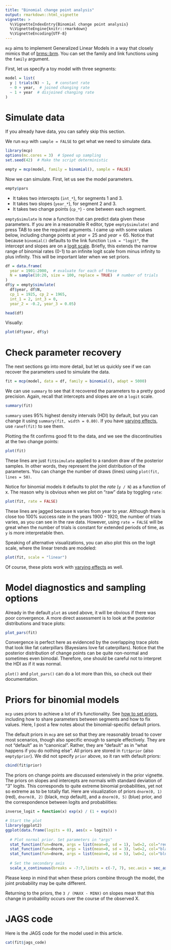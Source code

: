 ```yaml
---
title: "Binomial change point analysis"
output: rmarkdown::html_vignette
vignette: >
  %\VignetteIndexEntry{Binomial change point analysis}
  %\VignetteEngine{knitr::rmarkdown}
  %\VignetteEncoding{UTF-8}
---
```


`mcp` aims to implement Generalized Linear Models in a way that closely mimics that of [brms::brm](https://github.com/paul-buerkner/brms). You can set the family and link functions using the `family` argument.

First, let us specify a toy model with three segments:

```r
model = list(
  y | trials(N) ~ 1,  # constant rate
  ~ 0 + year,  # joined changing rate
  ~ 1 + year  # disjoined changing rate
)
```


# Simulate data
If you already have data, you can safely skip this section. 

We run `mcp` with `sample = FALSE` to get what we need to simulate data.

```r
library(mcp)
options(mc.cores = 3)  # Speed up sampling
set.seed(42)  # Make the script deterministic

empty = mcp(model, family = binomial(), sample = FALSE)
```

Now we can simulate. First, let us see the model parameters.

```r
empty$pars
```

 * It takes two intercepts (`int_*`), for segments 1 and 3.
 * It takes two slopes (`year_*`), for segment 2 and 3.
 * It takes two change points (`cp_*`) - one between each segment. 

`empty$simulate` is now a function that can predict data given these parameters. If you are in a reasonable R editor, type `empty$simulate(` and press TAB to see the required arguments. I came up with some values below, including change points at $year = 25$ and $year = 65$. Notice that because `binomial()` defaults to the link function `link = "logit"`, the intercept and slopes are on a [logit scale](https://en.wikipedia.org/wiki/Logit). Briefly, this extends the narrow range of binomial rates (0-1) to an infinite logit scale from minus infinity to plus infinity. This will be important later when we set priors.

```r
df = data.frame(
  year = 1901:2000,  # evaluate for each of these
  N = sample(10:20, size = 100, replace = TRUE)  # number of trials
)
df$y = empty$simulate(
  df$year, df$N, 
  cp_1 = 1925, cp_2 = 1965, 
  int_1 = 2, int_3 = 0, 
  year_2 = -0.2, year_3 = 0.05)

head(df)
```

Visually:

```r
plot(df$year, df$y)
```


# Check parameter recovery
The next sections go into more detail, but let us quickly see if we can recover the parameters used to simulate the data.

```r
fit = mcp(model, data = df, family = binomial(), adapt = 5000)
```


We can use `summary` to see that it recovered the parameters to a pretty good precision. Again, recall that intercepts and slopes are on a `logit` scale.

```r
summary(fit)
```

`summary` uses 95% highest density intervals (HDI) by default, but you can change it using `summary(fit, width = 0.80)`. If you have [varying effects](../articles/varying.html), use `ranef(fit)` to see them.

Plotting the fit confirms good fit to the data, and we see the discontinuities at the two change points:

```r
plot(fit)
```

These lines are just `fit$simulate` applied to a random draw of the posterior samples. In other words, they represent the joint distribution of the parameters. You can change the number of draws (lines) using `plot(fit, lines = 50)`.

Notice for binomial models it defaults to plot the *rate* (`y / N`) as a function of x. The reason why is obvious when we plot on "raw" data by toggling `rate`:

```r
plot(fit, rate = FALSE)
```

These lines are jagged because `N` varies from year to year. Although there is close too 100% success rate in the years 1900 - 1920, the number of trials varies, as you can see in the raw data. However, using `rate = FALSE` will be great when the number of trials is constant for extended periods of time, as `y` is more interpretable then.

Speaking of alternative visualizations, you can also plot this on the logit scale, where the linear trends are modeled:

```r
plot(fit, scale = "linear")
```


Of course, these plots work with [varying effects](../articles/varying.html) as well.


# Model diagnostics and sampling options
Already in the default `plot` as used above, it will be obvious if there was poor convergence. A more direct assessment is to look at the posterior distributions and trace plots:

```r
plot_pars(fit)
```

Convergence is perfect here as evidenced by the overlapping trace plots that look like fat caterpillars (Bayesians love fat caterpillars). Notice that the posterior distribution of change points can be quite non-normal and sometimes even bimodal. Therefore, one should be careful not to interpret the HDI as if it was normal.

`plot()` and `plot_pars()` can do a lot more than this, so check out their documentation.


# Priors for binomial models
`mcp` uses priors to achieve a lot of it's functionality. See [how to set priors](../articles/priors.html), including how to share parameters between segments and how to fix values. Here, I post a few notes about the binomial-specific default priors.

The default priors in `mcp` are set so that they are reasonably broad to cover most scenarios, though also specific enough to sample effectively. They are not "default" as in "canonical". Rather, they are "default" as in "what happens if you do nothing else". All priors are stored in `fit$prior` (also `empty$prior`). We did not specify `prior` above, so it ran with default priors:

```r
cbind(fit$prior)
```

The priors on change points are discussed extensively in the prior vignette. The priors on slopes and intercepts are normals with standard deviation of "3" logits. This corresponds to quite extreme binomial probabilities, yet not so extreme as to be totally flat. Here are visualization of priors `dnorm(0, 1)` (red), `dnorm(0, 2)` (black, mcp default), and a `dnorm(0, 5)` (blue) prior, and the correspondence between logits and probabilities:

```r
inverse_logit = function(x) exp(x) / (1 + exp(x))

# Start the plot
library(ggplot2)
ggplot(data.frame(logits = 0), aes(x = logits)) + 
  
  # Plot normal prior. Set parameters in "args"
  stat_function(fun=dnorm, args = list(mean=0, sd = 1), lwd=2, col="red") +
  stat_function(fun=dnorm, args = list(mean=0, sd = 3), lwd=2, col="black") +
  stat_function(fun=dnorm, args = list(mean=0, sd = 5), lwd=2, col="blue") +
  
  # Set the secondary axis
  scale_x_continuous(breaks = -7:7,limits = c(-7, 7), sec.axis = sec_axis(~ inverse_logit(.), name = "Probability", breaks = round(inverse_logit(seq(-7, 7, by = 2)), 3)))
```

Please keep in mind that when these priors combine through the model, the joint probability may be quite different. 

Returning to the priors, the `3 / (MAXX - MINX)` on slopes mean that this change in probability occurs over the course of the observed X.


# JAGS code
Here is the JAGS code for the model used in this article.

```r
cat(fit$jags_code)
```

